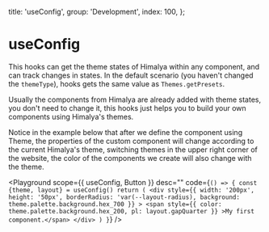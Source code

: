 
  title: 'useConfig',
  group: 'Development',
  index: 100,
};

# useConfig

This hooks can get the theme states of Himalya within any component, and can track changes in states.
In the default scenario (you haven't changed the `themeType`), hooks gets the same value as `Themes.getPresets`.

Usually the components from Himalya are already added with theme states, you don't need to change it,
this hooks just helps you to build your own components using Himalya's themes.

Notice in the example below that after we define the component using Theme,
the properties of the custom component will change according to the current Himalya's theme,
switching themes in the upper right corner of the website, the color of the components we create will also change with the theme.

<Playground
  scope={{ useConfig, Button }}
  desc=""
  code={`
() => {
  const {theme, layout} = useConfig()
  return (
    <div style={{
        width: '200px',
        height: '50px',
        borderRadius: 'var(--layout-radius),
        background: theme.palette.background.hex_700
      }}
    >
      <span style={{
          color: theme.palette.background.hex_200,
          pl: layout.gapQuarter
        }}
      >My first component.</span>
    </div>
  )
}
`}
/>

<Attributes edit="/app/hooks/use-config.mdx"></Attributes>
